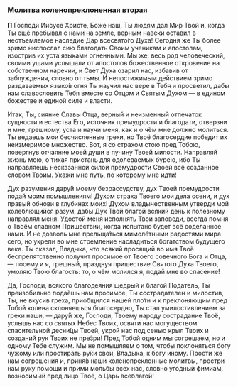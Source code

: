 ### Молитва коленопреклоненная вторая

**П** Господи Иисусе Христе, Боже наш, Ты людям дал Мир Твой и, когда Ты ещё пребывал с нами на земле, верным навеки оставил в неотъемлемое наследие Дар всесвято́го Духа! Сегодня же Ты более зримо ниспослал сию благодать Своим ученикам и апостолам, изострив их уста языка́ми огненными. Мы же, весь род человеческий, своими ушами услышали от апостолов божественное откровение на собственном наречии, и Свет Духа озарил нас, избавив от заблуждения, словно от тьмы. И непостижимым действием зримо раздаваемых языко́в огня Ты научил нас вере в Тебя и просветил, дабы нам славословить Тебя вместе со Отцом и Святым Духом — в едином божестве и единой силе и власти.

Итак, Ты, сияние Славы Отца, верный и неизменный отпечаток сущности и естества Его, источник премудрости и благодати, отверзни и мне, грешному, уста и научи меня, как и о чём мне должно молиться. Ты ведаешь мои бесчисленные грехи, но Твоё благосердие победит их неизмеримое множество. Вот, я со страхом стою пред Тобою, повергнув отчаяние моей души в пучину Твоей милости. Направляй жизнь мою, о тихая пристань для одолеваемых бурею, ибо Ты направляешь несказа́нной силой премудрости Своей всё со́зданное словом Твоим. Укажи мне путь, по которому мне идти!

Дух разумения дару́й моему безрассудству, дух Твоей премудрости подай моим помышлениям! Духом страха Твоего мои дела осени, и дух правый обнови в глубинах моих! Духом владычественным утверди мой колеблющийся разум, дабы Дух Твой благой всякий день к полезному направлял меня. Удостой меня исполнять Твои заповеди, всегда помня о Твоём славном Пришествии, когда испытано будет всё соделанное нами. И не дозволь мне прельща́ться мимолётными радостями мира сего, но укрепи во мне стремление насладиться богатством будущего века. Ты сказал, Владыка, что всякий просящий во имя Твоё беспрепятственно получит просимое от Твоего совечного Бога и Отца, — посему и я, грешный, празднуя пришествие Святого Духа Твоего, умоляю Твою благость: то, о чём молился я, подай мне во спасение!

Да, Господи, всякого благодеяния щедрый и благой Податель, Ты преизобильно подаёшь нам просимое, Ты сострадателен и милостив, Ты, не вкусив греха, приобщился нашей пло́ти и к преклоняющим пред Тобой колена склоняешься благосердно, Ты стал умилостивлением за грехи наши, — дару́й же, Господи, Твоему народу сострадание Твоё, услышь нас со святых Небес Твоих, освяти нас могуществом спасительной десни́цы Твоей, укрой нас под сенью крыл Твоих и созданий рук Твоих не пре́зри! Пред Тобой одним мы согрешаем, но и одному Тебе служим. Мы не помышляем о том, чтобы поклоняться богу чужому или простирать ру́ки свои, Владыка, к богу иному. Прости же нам согрешения и, приня́в наши коленопреклонные молитвы, простри нам руку помощи и прими мольбы всех нас, словно угодный фимиа́м, возносимый пред лицо Твоё, о Царь всеблаго́й!
